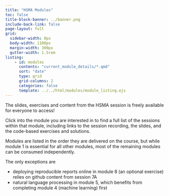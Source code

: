```yaml
---
title: "HSMA Modules"
toc: false
title-block-banner: ../banner.png
include-back-link: false
page-layout: full
grid:
  sidebar-width: 0px
  body-width: 1100px
  margin-width: 300px
  gutter-width: 1.5rem
listing:
    - id: modules
      contents: "current_module_details/*.qmd"
      sort: "date"
      type: grid
      grid-columns: 2
      categories: false
      template: ../../html/modules/module_listing.ejs
---
```


The slides, exercises and content from the HSMA session is freely available for everyone to access!

Click into the module you are interested in to find a full list of the sessions within that module, including links to the session recording, the slides, and the code-based exercises and solutions.


:::{.callout-note}
Modules are listed in the order they are delivered on the course, but while module 1 is essential for all other modules, most of the remaining modules can be consumed independently.

The only exceptions are

- deploying reproducible reports online in module 8 (an optional exercise) relies on github content from session 7A
- natural language processing in module 5, which benefits from completing module 4 (machine learning) first

:::


:::{#modules}
:::
